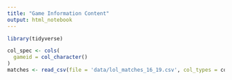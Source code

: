 ```yaml
---
title: "Game Information Content"
output: html_notebook
---
```


```r
library(tidyverse)
```

```r
col_spec <- cols(
  gameid = col_character()
)
matches <- read_csv(file = 'data/lol_matches_16_19.csv', col_types = col_spec)
```

